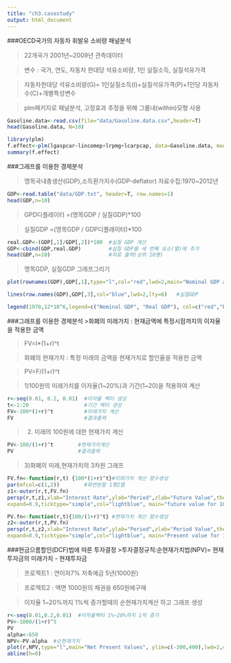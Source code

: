 ```yaml
---
title: "ch3.casestudy"
output: html_document
---
```


###OECD국가의 자동차 휘발유 소비량 패널분석

>22개국가 2001년~2009년 관측데이터

>변수 : 국가, 연도, 자동차 한대당 석유소비량, 1인 실질소득, 실질석유가격

>자동차한대당 석유소비량(G)= 1인실질소득(I)+실질석유가격(P)+1인당 자동차수(C)+개별특성변수

>plm패키지로 패널분석, 고정효과 추정을 위해 그룹내(within)모형 사용
```r
Gasoline.data<-read.csv(file="data/Gasoline.data.csv",header=T)
head(Gasoline.data, N=10)

library(plm)
f.effect<-plm(lgaspcar~lincomep+lrpmg+lcarpcap, data=Gasoline.data, model="within")
summary(f.effect)
```

###그래프를 이용한 경제분석

>명목국내총생산(GDP),소득환가지수(GDP-deflator) 자료수집:1970~2012년
```r
GDP<-read.table("data/GDP.txt", header=T, row.names=1)
head(GDP,n=10)
```

>GPD디플레이터 =(명목GDP / 실질GDP)*100

>실질GDP =(명목GDP / GDP디플레이터)*100
```r
real.GDP<-(GDP[,1]/GDP[,2])*100  #실질 GDP 계산
GDP<-cbind(GDP,real.GDP)         #실질 GDP를 세 번째 요소(열)에 추가
head(GDP,n=10)                   #자료 출력(상위 10행)
```

>명목GDP, 실질GDP 그래프그리기
```r
plot(rownames(GDP),GDP[,1],type="l",col="red",lwd=2,main="Nominal GDP and Real GDP",xlab="year", ylab="GDP")        #명목GDP

lines(row.names(GDP),GDP[,3],col="blue",lwd=2,lty=6)   #실질GDP

legend(1970,12*10^6,legend=c("Nominal GDP", "Real GDP"), col=c("red","blue"),lwd=2,lty=c(1,6))                  #범례입력
```

###그래프를 이용한 경제분석
>화폐의 미래가치 : 현재금액에 특정시점까지의 이자율을 적용한 금액

>FV=I*(1+r)^t

>화폐의 현재가치 : 특정 미래의 금액을 현재가치로 할인율을 적용한 금액

>PV=F/(1+r)^t

>1)100원의 미래가치를 이자율(1~20%)과 기간(1~20)을 적용하여 계산

```r
r<-seq(0.01, 0.2, 0.01)  #이자율 벡터 생성
t<-1:20                  #기간 벡터 생성
FV<-100*(1+r)^t          #미래가치 계산
FV                       #결과출력
```

>2) 미래의 100원에 대한 현재가치 계산

```r
PV<-100/(1+r)^t        #현재가치계산
PV                     #결과출력
```

>3)화폐의 미래,현재가치의 3차원 그래프

```r
FV.fn<-function(r,t) {100*(1+r)^t}#미래가치 계산 함수생성
par(mfcol=c(1,2))        #화면분할 1행2열
z1<-outer(r,t,FV.fn)
persp(r,t,z1,xlab="Interest Rate",ylab="Period",zlab="Future Value",theta=120,phi=20,
expand=0.9,ticktype="simple",col="lightblue", main="future value for 100won")#3차원그래프생성

PV.fn<-function(r,t){100/(1+r)^t} #현재가치 계산 함수생성
z2<-outer(r,t,PV.fn) 
persp(r,t,z2,xlab="Interest Rate",ylab="Period",zlab="Period Value",theta=120,phi=20,
expand=0.9,ticktype="simple",col="lightblue", main="Present value for 100won")#3차원그래프생성
```

###현금으름할인(DCF)법에 따른 투자결정
>투자결정규칙:순현재가치법(NPV)= 현재투자금의 미래가치 - 현재투자금

>프로젝트1 : 연이자7% 저축예금 5년(1000원)

>프로젝트2 : 액면 1000원의 채권을 650원에구매

>이자율 1~20%까지 1%씩 증가할때의 순현재가치계산 하고 그래프 생성

```r
r<-seq(0.01,0.2,0.01)  #이자율벡터 1%~20%까지 1씩 증가
PV<-1000/(1+r)^5
PV
alpha<-650
NPV<-PV-alpha  #순현재가치
plot(r,NPV,type="l",main="Net Present Values", ylim=c(-300,400),lwd=2,col="blue")
abline(h=0)
```